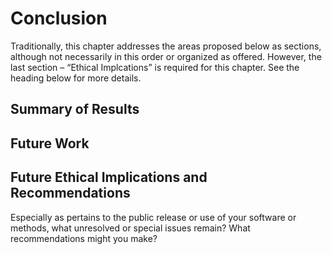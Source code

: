 # Conclusion

Traditionally, this chapter addresses the areas proposed below as sections, although
not necessarily in this order or organized as offered. However, the last section --
"Ethical Implcations" is required for this chapter. See the heading below for more
details.

## Summary of Results

## Future Work

## Future Ethical Implications and Recommendations

Especially as pertains to the public release or use of your software or methods, what
unresolved or special issues remain? What recommendations might you make?
